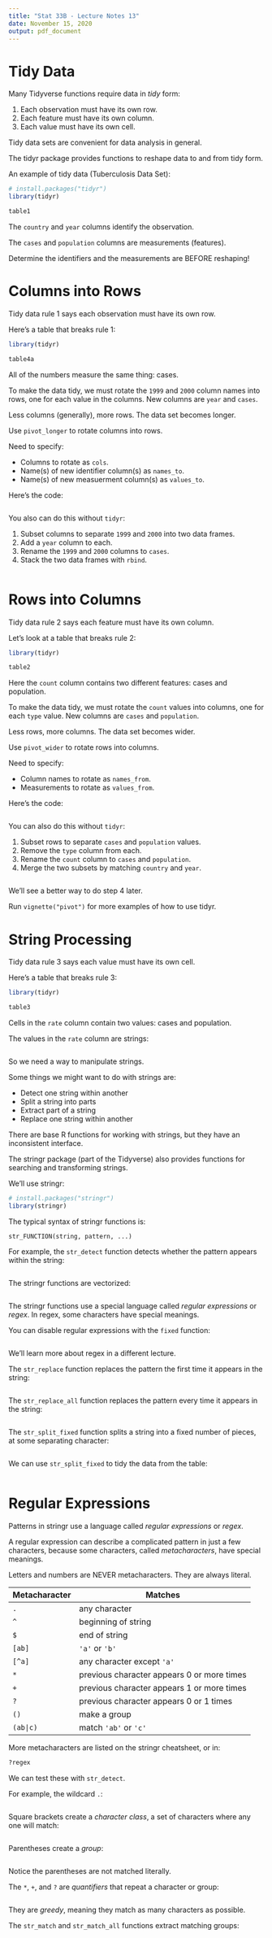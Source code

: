 ```yaml
---
title: "Stat 33B - Lecture Notes 13"
date: November 15, 2020
output: pdf_document
---
```



Tidy Data
=========

Many Tidyverse functions require data in _tidy_ form:

1. Each observation must have its own row.
2. Each feature must have its own column.
3. Each value must have its own cell.

Tidy data sets are convenient for data analysis in general.


The tidyr package provides functions to reshape data to and from tidy form.

An example of tidy data (Tuberculosis Data Set):
```r
# install.packages("tidyr")
library(tidyr)

table1
```

The `country` and `year` columns identify the observation.

The `cases` and `population` columns are measurements (features).


Determine the identifiers and the measurements are BEFORE reshaping!





Columns into Rows
=================

Tidy data rule 1 says each observation must have its own row.

Here's a table that breaks rule 1:
```r
library(tidyr)

table4a
```
All of the numbers measure the same thing: cases.


To make the data tidy, we must rotate the `1999` and `2000` column names into
rows, one for each value in the columns. New columns are `year` and `cases`.


Less columns (generally), more rows. The data set becomes longer.


Use `pivot_longer` to rotate columns into rows.

Need to specify:

* Columns to rotate as `cols`.
* Name(s) of new identifier column(s) as `names_to`.
* Name(s) of new measuerment column(s) as `values_to`.

Here's the code:
```r

```


You also can do this without `tidyr`:

1. Subset columns to separate `1999` and `2000` into two data frames.
2. Add a `year` column to each.
3. Rename the `1999` and `2000` columns to `cases`.
4. Stack the two data frames with `rbind`.

```r

```





Rows into Columns
=================

Tidy data rule 2 says each feature must have its own column.


Let's look at a table that breaks rule 2:
```r
library(tidyr)

table2
```
Here the `count` column contains two different features: cases and population.


To make the data tidy, we must rotate the `count` values into columns, one for
each `type` value. New columns are `cases` and `population`.


Less rows, more columns. The data set becomes wider.


Use `pivot_wider` to rotate rows into columns.

Need to specify:

* Column names to rotate as `names_from`.
* Measurements to rotate as `values_from`.

Here's the code:
```r

```


You can also do this without `tidyr`:

1. Subset rows to separate `cases` and `population` values.
2. Remove the `type` column from each.
3. Rename the `count` column to `cases` and `population`.
4. Merge the two subsets by matching `country` and `year`.

```r

```

We'll see a better way to do step 4 later.


Run `vignette("pivot")` for more examples of how to use tidyr.





String Processing
=================

Tidy data rule 3 says each value must have its own cell.

Here's a table that breaks rule 3:
```r
library(tidyr)

table3
```
Cells in the `rate` column contain two values: cases and population.

The values in the `rate` column are strings:
```r

```

So we need a way to manipulate strings.

Some things we might want to do with strings are:

* Detect one string within another
* Split a string into parts
* Extract part of a string
* Replace one string within another

There are base R functions for working with strings, but they have an
inconsistent interface.

The stringr package (part of the Tidyverse) also provides functions for
searching and transforming strings.

We'll use stringr:
```r
# install.packages("stringr")
library(stringr)
```

The typical syntax of stringr functions is:
```
str_FUNCTION(string, pattern, ...)
```

For example, the `str_detect` function detects whether the pattern appears
within the string:
```r

```

The stringr functions are vectorized:
```r

```

The stringr functions use a special language called _regular expressions_ or
_regex_. In regex, some characters have special meanings.

You can disable regular expressions with the `fixed` function:
```r

```
We'll learn more about regex in a different lecture.


The `str_replace` function replaces the pattern the first time it appears in
the string:
```r

```


The `str_replace_all` function replaces the pattern every time it appears in
the string:
```r

```


The `str_split_fixed` function splits a string into a fixed number of pieces,
at some separating character:
```r

```

We can use `str_split_fixed` to tidy the data from the table:
```r

```





Regular Expressions
===================

Patterns in stringr use a language called _regular expressions_ or _regex_.

A regular expression can describe a complicated pattern in just a few
characters, because some characters, called _metacharacters_, have special
meanings.

Letters and numbers are NEVER metacharacters. They are always literal.

Metacharacter | Matches
------------- | -------
`.`           | any character
`^`           | beginning of string
`$`           | end of string
`[ab]`        | `'a'` or `'b'`
`[^a]`        | any character except `'a'`
`*`           | previous character appears 0 or more times
`+`           | previous character appears 1 or more times
`?`           | previous character appears 0 or 1 times
`()`          | make a group
`(ab|c)`      | match `'ab'` or `'c'`

More metacharacters are listed on the stringr cheatsheet, or in:
```r
?regex
```


We can test these with `str_detect`.

For example, the wildcard `.`:
```r

```


Square brackets create a _character class_, a set of characters where any one
will match:
```r

```


Parentheses create a _group_:
```r

```
Notice the parentheses are not matched literally.


The `*`, `+`, and `?` are _quantifiers_ that repeat a character or group:
```r

```
They are _greedy_, meaning they match as many characters as possible.


The `str_match` and `str_match_all` functions extract matching groups:
```r

```
